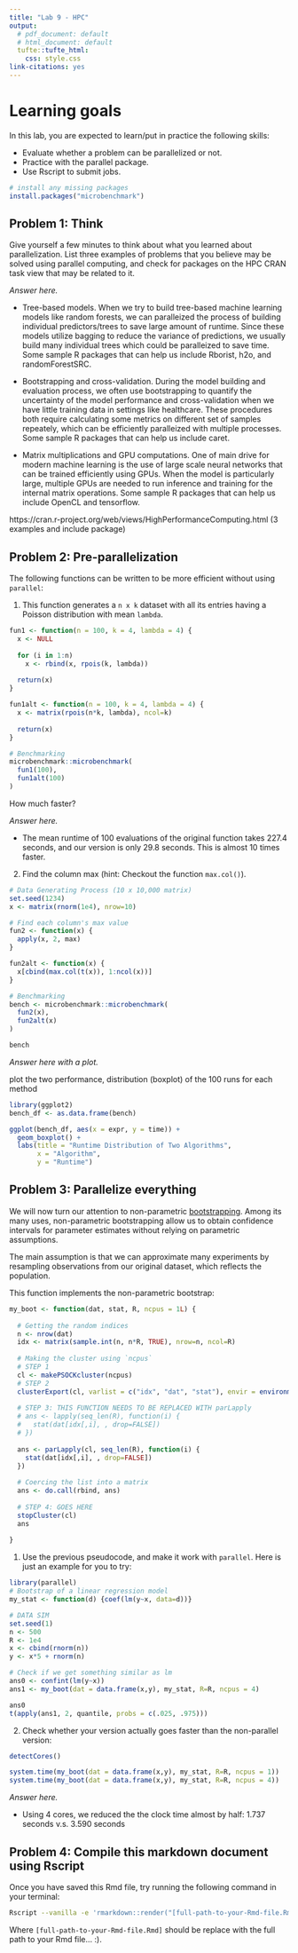 ```yaml
---
title: "Lab 9 - HPC"
output: 
  # pdf_document: default
  # html_document: default
  tufte::tufte_html:
    css: style.css
link-citations: yes
---
```


# Learning goals

In this lab, you are expected to learn/put in practice the following skills:

- Evaluate whether a problem can be parallelized or not.
- Practice with the parallel package.
- Use Rscript to submit jobs.

```r
# install any missing packages
install.packages("microbenchmark")
```

## Problem 1: Think

Give yourself a few minutes to think about what you learned about parallelization. List three
examples of problems that you believe may be solved using parallel computing,
and check for packages on the HPC CRAN task view that may be related to it.

_Answer here._

-   Tree-based models. When we try to build tree-based machine learning models like random forests, we can paralleized the process of building individual predictors/trees to save large amount of runtime. Since these models utilize bagging to reduce the variance of predictions, we usually build many individual trees which could be paralleized to save time. Some sample R packages that can help us include Rborist, h2o, and randomForestSRC.

-   Bootstrapping and cross-validation. During the model building and evaluation process, we often use bootstrapping to quantify the uncertainty of the model performance and cross-validation when we have little training data in settings like healthcare. These procedures both require calculating some metrics on different set of samples repeately, which can be efficiently paralleized with multiple processes. Some sample R packages that can help us include caret.

-   Matrix multiplications and GPU computations. One of main drive for modern machine learning is the use of large scale neural networks that can be trained efficiently using GPUs. When the model is particularly large, multiple GPUs are needed to run inference and training for the internal matrix operations. Some sample R packages that can help us include OpenCL and tensorflow.

https://cran.r-project.org/web/views/HighPerformanceComputing.html (3 examples and include package)

## Problem 2: Pre-parallelization

The following functions can be written to be more efficient without using
`parallel`:

1. This function generates a `n x k` dataset with all its entries having a Poisson distribution with mean `lambda`.

```r
fun1 <- function(n = 100, k = 4, lambda = 4) {
  x <- NULL
  
  for (i in 1:n)
    x <- rbind(x, rpois(k, lambda))
  
  return(x)
}

fun1alt <- function(n = 100, k = 4, lambda = 4) {
  x <- matrix(rpois(n*k, lambda), ncol=k)
  
  return(x)
}

# Benchmarking
microbenchmark::microbenchmark(
  fun1(100),
  fun1alt(100)
)
```

How much faster?

_Answer here._

-   The mean runtime of 100 evaluations of the original function takes 227.4 seconds, and our version is only 29.8 seconds. This is almost 10 times faster.

2.  Find the column max (hint: Checkout the function `max.col()`).

```r
# Data Generating Process (10 x 10,000 matrix)
set.seed(1234)
x <- matrix(rnorm(1e4), nrow=10)

# Find each column's max value
fun2 <- function(x) {
  apply(x, 2, max)
}

fun2alt <- function(x) {
  x[cbind(max.col(t(x)), 1:ncol(x))]
}

# Benchmarking
bench <- microbenchmark::microbenchmark(
  fun2(x),
  fun2alt(x)
)

bench
```

_Answer here with a plot._

plot the two performance, distribution (boxplot) of the 100 runs for each method

```r
library(ggplot2)
bench_df <- as.data.frame(bench)

ggplot(bench_df, aes(x = expr, y = time)) +
  geom_boxplot() +
  labs(title = "Runtime Distribution of Two Algorithms",
       x = "Algorithm",
       y = "Runtime")

```



## Problem 3: Parallelize everything

We will now turn our attention to non-parametric 
[bootstrapping](https://en.wikipedia.org/wiki/Bootstrapping_(statistics)).
Among its many uses, non-parametric bootstrapping allow us to obtain confidence
intervals for parameter estimates without relying on parametric assumptions.

The main assumption is that we can approximate many experiments by resampling
observations from our original dataset, which reflects the population. 

This function implements the non-parametric bootstrap:

```r
my_boot <- function(dat, stat, R, ncpus = 1L) {
  
  # Getting the random indices
  n <- nrow(dat)
  idx <- matrix(sample.int(n, n*R, TRUE), nrow=n, ncol=R)
 
  # Making the cluster using `ncpus`
  # STEP 1
  cl <- makePSOCKcluster(ncpus)
  # STEP 2
  clusterExport(cl, varlist = c("idx", "dat", "stat"), envir = environment())
  
  # STEP 3: THIS FUNCTION NEEDS TO BE REPLACED WITH parLapply
  # ans <- lapply(seq_len(R), function(i) {
  #   stat(dat[idx[,i], , drop=FALSE])
  # })
  
  ans <- parLapply(cl, seq_len(R), function(i) {
    stat(dat[idx[,i], , drop=FALSE])
  })
  
  # Coercing the list into a matrix
  ans <- do.call(rbind, ans)
  
  # STEP 4: GOES HERE
  stopCluster(cl)
  ans
  
}
```

1. Use the previous pseudocode, and make it work with `parallel`. Here is just an example
for you to try:

```r
library(parallel)
# Bootstrap of a linear regression model
my_stat <- function(d) {coef(lm(y~x, data=d))}

# DATA SIM
set.seed(1)
n <- 500 
R <- 1e4
x <- cbind(rnorm(n)) 
y <- x*5 + rnorm(n)

# Check if we get something similar as lm
ans0 <- confint(lm(y~x))
ans1 <- my_boot(dat = data.frame(x,y), my_stat, R=R, ncpus = 4)

ans0
t(apply(ans1, 2, quantile, probs = c(.025, .975)))
```

2. Check whether your version actually goes faster than the non-parallel version:

```r
detectCores()

system.time(my_boot(dat = data.frame(x,y), my_stat, R=R, ncpus = 1))
system.time(my_boot(dat = data.frame(x,y), my_stat, R=R, ncpus = 4))
```

_Answer here._

-   Using 4 cores, we reduced the the clock time almost by half: 1.737 seconds v.s. 3.590 seconds

## Problem 4: Compile this markdown document using Rscript

Once you have saved this Rmd file, try running the following command
in your terminal:

```bash
Rscript --vanilla -e 'rmarkdown::render("[full-path-to-your-Rmd-file.Rmd]")' &
```

Where `[full-path-to-your-Rmd-file.Rmd]` should be replace with the full path to
your Rmd file... :).



